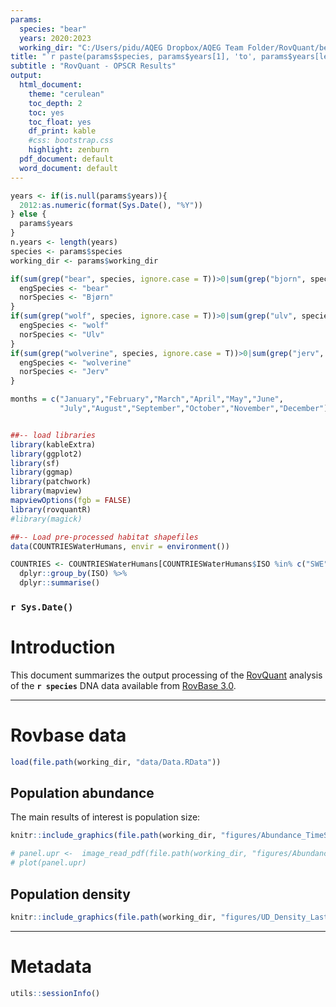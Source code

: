 ```yaml
---
params:
  species: "bear"
  years: 2020:2023
  working_dir: "C:/Users/pidu/AQEG Dropbox/AQEG Team Folder/RovQuant/bear/2023/RovQuant_test/test2"
title: "`r paste(params$species, params$years[1], 'to', params$years[length(params$years)])`"
subtitle : "RovQuant - OPSCR Results"
output:
  html_document: 
    theme: "cerulean" 
    toc_depth: 2
    toc: yes
    toc_float: yes
    df_print: kable
    #css: bootstrap.css
    highlight: zenburn
  pdf_document: default
  word_document: default
---
```



```r
years <- if(is.null(params$years)){ 
  2012:as.numeric(format(Sys.Date(), "%Y"))
} else { 
  params$years
}
n.years <- length(years)
species <- params$species
working_dir <- params$working_dir

if(sum(grep("bear", species, ignore.case = T))>0|sum(grep("bjorn", species, ignore.case = T))>0){
  engSpecies <- "bear"
  norSpecies <- "Bjørn"
}
if(sum(grep("wolf", species, ignore.case = T))>0|sum(grep("ulv", species, ignore.case = T))>0){
  engSpecies <- "wolf"
  norSpecies <- "Ulv"
}
if(sum(grep("wolverine", species, ignore.case = T))>0|sum(grep("jerv", species, ignore.case = T))>0){
  engSpecies <- "wolverine"
  norSpecies <- "Jerv"
}

months = c("January","February","March","April","May","June",
           "July","August","September","October","November","December")


##-- load libraries
library(kableExtra)
library(ggplot2)
library(sf)
library(ggmap)
library(patchwork)
library(mapview)
mapviewOptions(fgb = FALSE)
library(rovquantR)
#library(magick)

##-- Load pre-processed habitat shapefiles
data(COUNTRIESWaterHumans, envir = environment()) 

COUNTRIES <- COUNTRIESWaterHumans[COUNTRIESWaterHumans$ISO %in% c("SWE","NOR"), ] %>%
  dplyr::group_by(ISO) %>%
  dplyr::summarise()
```

### `r Sys.Date()`

# Introduction

This document summarizes the output processing of the [RovQuant](https://www.nmbu.no/en/projects/rovquant) analysis of the **`r species`** DNA data available from [RovBase 3.0](https://rovbase.no/).



------------------------------------------------------------------------

# Rovbase data

```r
load(file.path(working_dir, "data/Data.RData"))
```



## Population abundance

The main results of interest is population size:


\includepdf[pages={-}]{my_pdf.pdf}

```r
knitr::include_graphics(file.path(working_dir, "figures/Abundance_TimeSeries.png"))
```

```r
# panel.upr <-  image_read_pdf(file.path(working_dir, "figures/Abundance_TimeSeries.pdf"))
# plot(panel.upr)
```



## Population density

```r
knitr::include_graphics(file.path(working_dir, "figures/UD_Density_LastYear.png"))
```


------------------------------------------------------------------------

# Metadata

```r
utils::sessionInfo()
```
